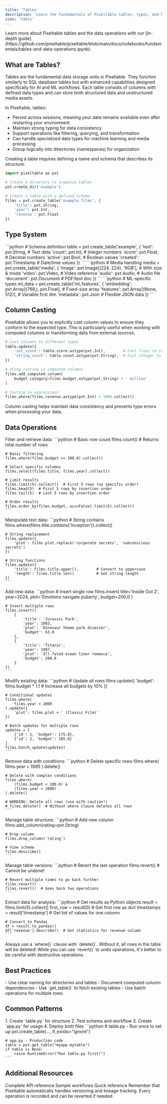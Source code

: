 ```yaml
---
title: 'Tables'
description: 'Learn the fundamentals of Pixeltable tables, types, and how to build in Pixeltable'
icon: 'table'
---
```


<Info>
Learn more about Pixeltable tables and the data operations with our [in-depth guide](https://github.com/pixeltable/pixeltable/blob/main/docs/notebooks/fundamentals/tables-and-data-operations.ipynb).
</Info>

## What are Tables?

Tables are the fundamental data storage units in Pixeltable. They function similarly to SQL database tables but with enhanced capabilities designed specifically for AI and ML workflows. Each table consists of columns with defined data types and can store both structured data and unstructured media assets.

In Pixeltable, tables:
- Persist across sessions, meaning your data remains available even after restarting your environment
- Maintain strong typing for data consistency
- Support operations like filtering, querying, and transformation
- Can handle specialized data types for machine learning and media processing
- Group logically into directories (namespaces) for organization

Creating a table requires defining a name and schema that describes its structure:

```python
import pixeltable as pxt

# Create a directory to organize tables
pxt.create_dir('example')

# Create a table with a defined schema
films = pxt.create_table('example.films', {
    'title': pxt.String,
    'year': pxt.Int,
    'revenue': pxt.Float
})
```

## Type System

<Tabs>
  <Tab title="Basic Types">
    ```python    
    # Schema definition
    table = pxt.create_table('example', {
        'text': pxt.String,     # Text data
        'count': pxt.Int,       # Integer numbers
        'score': pxt.Float,     # Decimal numbers
        'active': pxt.Bool,     # Boolean values
        'created': pxt.Timestamp # Date/time values
    })
    ```
  </Tab>
  
  <Tab title="Media Types">
    ```python
    # Media handling
    media = pxt.create_table('media', {
        'image': pxt.Image[(224, 224), 'RGB'],  # With size & mode
        'video': pxt.Video,                     # Video reference
        'audio': pxt.Audio,                     # Audio file
        'document': pxt.Document                # PDF/text doc
    })
    ```
  </Tab>
  
  <Tab title="ML Types">
    ```python
    # ML-specific types
    ml_data = pxt.create_table('ml_features', {
        'embedding': pxt.Array[(768,), pxt.Float], # Fixed-size array
        'features': pxt.Array[(None, 512)],        # Variable first dim
        'metadata': pxt.Json                       # Flexible JSON data
    })
    ```
  </Tab>
</Tabs>

## Column Casting

Pixeltable allows you to explicitly cast column values to ensure they conform to the expected type. This is particularly useful when working with computed columns or transforming data from external sources.

```python
# Cast columns to different types
table.update({
    'int_score': table.score.astype(pxt.Int),        # Cast float to integer
    'string_count': table.count.astype(pxt.String),  # Cast integer to string
})

# Using casting in computed columns
films.add_computed_column(
    budget_category=films.budget.astype(pxt.String) + ' million'
)

# Casting in expressions
films.where(films.revenue.astype(pxt.Int) > 100).collect()
```

Column casting helps maintain data consistency and prevents type errors when processing your data.

## Data Operations

<CardGroup cols={1}>
  <Card title="Query Operations" icon="magnifying-glass">
    Filter and retrieve data:
    ```python
    # Basic row count
    films.count()  # Returns total number of rows
    
    # Basic filtering
    films.where(films.budget >= 200.0).collect()
    
    # Select specific columns
    films.select(films.title, films.year).collect()
    
    # Limit results
    films.limit(5).collect()  # First 5 rows (no specific order)
    films.head(5)  # First 5 rows by insertion order
    films.tail(5)  # Last 5 rows by insertion order
    
    # Order results
    films.order_by(films.budget, asc=False).limit(5).collect()
    ```
  </Card>

  <Card title="String Operations" icon="font">
    Manipulate text data:
    ```python
    # String contains
    films.where(films.title.contains('Inception')).collect()
    
    # String replacement
    films.update({
        'plot': films.plot.replace('corporate secrets', 'subconscious secrets')
    })
    
    # String functions
    films.update({
        'title': films.title.upper(),        # Convert to uppercase
        'length': films.title.len()          # Get string length
    })
    ```
  </Card>

  <Card title="Insert Operations" icon="plus">
    Add new data:
    ```python
    # Insert single row
    films.insert(
        title='Inside Out 2',
        year=2024,
        plot='Emotions navigate puberty',
        budget=200.0
    )
    
    # Insert multiple rows
    films.insert([
        {
            'title': 'Jurassic Park', 
            'year': 1993, 
            'plot': 'Dinosaur theme park disaster',
            'budget': 63.0
        },
        {
            'title': 'Titanic', 
            'year': 1997, 
            'plot': 'Ill-fated ocean liner romance',
            'budget': 200.0
        }
    ])
    ```
  </Card>

  <Card title="Update Operations" icon="pen-to-square">
    Modify existing data:
    ```python
    # Update all rows
    films.update({
        'budget': films.budget * 1.1  # Increase all budgets by 10%
    })
    
    # Conditional updates
    films.where(
        films.year < 2000
    ).update({
        'plot': films.plot + ' (Classic Film)'
    })
    
    # Batch updates for multiple rows
    updates = [
        {'id': 1, 'budget': 175.0},
        {'id': 2, 'budget': 185.0}
    ]
    films.batch_update(updates)
    ```
  </Card>

  <Card title="Delete Operations" icon="trash">
    Remove data with conditions:
    ```python
    # Delete specific rows
    films.where(
        films.year < 1995
    ).delete()
    
    # Delete with complex conditions
    films.where(
        (films.budget < 100.0) & 
        (films.year < 2000)
    ).delete()
    
    # WARNING: Delete all rows (use with caution!)
    # films.delete()  # Without where clause deletes all rows
    ```
  </Card>

  <Card title="Column Operations" icon="table-columns">
    Manage table structure:
    ```python
    # Add new column
    films.add_column(rating=pxt.String)
    
    # Drop column
    films.drop_column('rating')
    
    # View schema
    films.describe()
    ```
  </Card>

  <Card title="Versioning" icon="clock-rotate-left">
    Manage table versions:
    ```python
    # Revert the last operation
    films.revert()  # Cannot be undone!
    
    # Revert multiple times to go back further
    films.revert()
    films.revert()  # Goes back two operations
    ```
  </Card>

  <Card title="Export Operations" icon="file-export">
    Extract data for analysis:
    ```python
    # Get results as Python objects
    result = films.limit(5).collect()
    first_row = result[0]  # Get first row as dict
    timestamps = result['timestamp']  # Get list of values for one column
    
    # Convert to Pandas
    df = result.to_pandas()
    df['revenue'].describe()  # Get statistics for revenue column
    ```
  </Card>
</CardGroup>

<Warning>
Always use a `where()` clause with `delete()`. Without it, all rows in the table will be deleted! While you can use `revert()` to undo operations, it's better to be careful with destructive operations.
</Warning>


## Best Practices

<CardGroup cols={2}>
  <Card title="Schema Definition" icon="file-code">
    - Use clear naming for directories and tables
    - Document computed column dependencies
  </Card>
  
  <Card title="Application Code" icon="code">
    - Use `get_table()` to fetch existing tables
    - Use batch operations for multiple rows
  </Card>
</CardGroup>

## Common Patterns

<AccordionGroup>
  <Accordion title="Development Workflow" icon="code-branch">
    1. Create `table.py` for structure
    2. Test schema and workflow
    3. Create `app.py` for usage
    4. Deploy both files
  </Accordion>

  <Accordion title="Production Setup" icon="rocket">
    ```python
    # table.py - Run once to set up
    pxt.create_table(..., if_exists="ignore")
    
    # app.py - Production code
    table = pxt.get_table("myapp.mytable")
    if table is None:
        raise RuntimeError("Run table.py first!")
    ```
  </Accordion>
</AccordionGroup>

## Additional Resources

<CardGroup cols={3}>
  <Card title="API Documentation" icon="book" href="https://pixeltable.github.io/pixeltable/">
    Complete API reference
  </Card>
  <Card title="Examples" icon="lightbulb" href="/docs/examples">
    Sample workflows
  </Card>
  <Card title="Cheat Sheet" icon="file" href="https://pixeltable.github.io/pixeltable/api-cheat-sheet/">
    Quick reference
  </Card>
</CardGroup>

<Note>
Remember that Pixeltable automatically handles versioning and lineage tracking. Every operation is recorded and can be reverted if needed.
</Note>